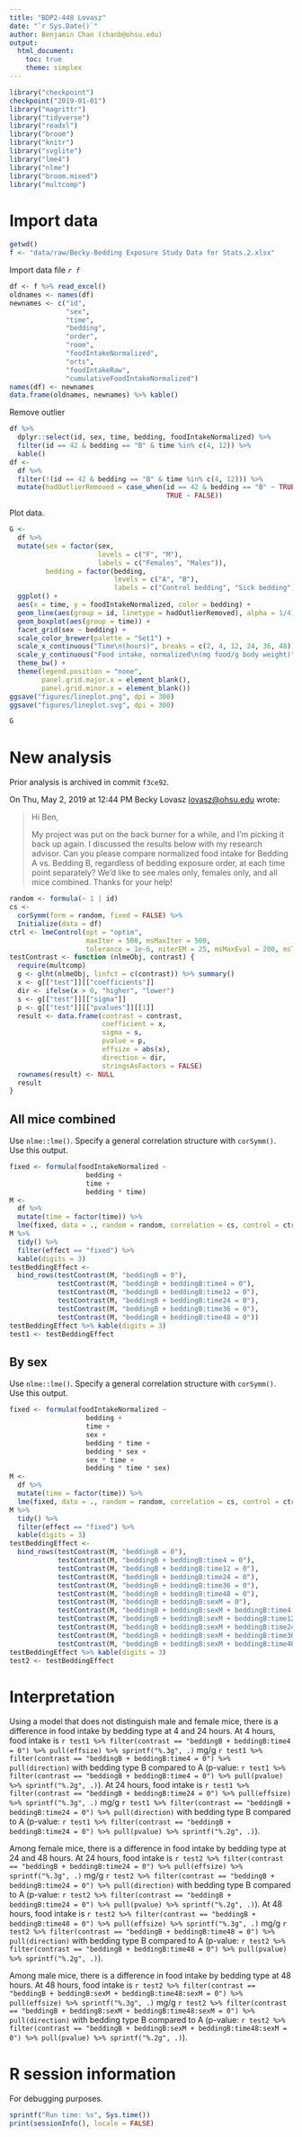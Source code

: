 ```yaml
---
title: "BDP2-448 Lovasz"
date: "`r Sys.Date()`"
author: Benjamin Chan (chanb@ohsu.edu)
output:
  html_document:
    toc: true
    theme: simplex
---
```


```r
library("checkpoint")
checkpoint("2019-01-01")
library("magrittr")
library("tidyverse")
library("readxl")
library("broom")
library("knitr")
library("svglite")
library("lme4")
library("nlme")
library("broom.mixed")
library("multcomp")
```

# Import data

```r
getwd()
f <- "data/raw/Becky-Bedding Exposure Study Data for Stats.2.xlsx"
```

Import data file *`r f`*

```r
df <- f %>% read_excel()
oldnames <- names(df)
newnames <- c("id",
              "sex",
              "time",
              "bedding",
              "order",
              "room",
              "foodIntakeNormalized",
              "orts",
              "foodIntakeRaw",
              "cumulativeFoodIntakeNormalized")
names(df) <- newnames
data.frame(oldnames, newnames) %>% kable()
```

Remove outlier

```r
df %>%
  dplyr::select(id, sex, time, bedding, foodIntakeNormalized) %>%
  filter(id == 42 & bedding == "B" & time %in% c(4, 12)) %>%
  kable()
df <-
  df %>%
  filter(!(id == 42 & bedding == "B" & time %in% c(4, 12))) %>%
  mutate(hadOutlierRemoved = case_when(id == 42 & bedding == "B" ~ TRUE,
                                       TRUE ~ FALSE))
```

Plot data.

```r
G <-
  df %>%
  mutate(sex = factor(sex,
                      levels = c("F", "M"),
                      labels = c("Females", "Males")),
         bedding = factor(bedding,
                          levels = c("A", "B"),
                          labels = c("Control bedding", "Sick bedding"))) %>%
  ggplot() +
  aes(x = time, y = foodIntakeNormalized, color = bedding) +
  geom_line(aes(group = id, linetype = hadOutlierRemoved), alpha = 1/4) +
  geom_boxplot(aes(group = time)) +
  facet_grid(sex ~ bedding) +
  scale_color_brewer(palette = "Set1") +
  scale_x_continuous("Time\n(hours)", breaks = c(2, 4, 12, 24, 36, 48)) +
  scale_y_continuous("Food intake, normalized\n(mg food/g body weight)") +
  theme_bw() +
  theme(legend.position = "none",
        panel.grid.major.x = element_blank(),
        panel.grid.minor.x = element_blank())
ggsave("figures/lineplot.png", dpi = 300)
ggsave("figures/lineplot.svg", dpi = 300)
```

```r
G
```


# New analysis

Prior analysis is archived in commit `f3ce92`.

On Thu, May 2, 2019 at 12:44 PM Becky Lovasz <lovasz@ohsu.edu> wrote:

> Hi Ben,
>  
> My project was put on the back burner for a while, and I'm picking it back up
> again. I discussed the results below with my research advisor. Can you please
> compare normalized food intake for Bedding A vs. Bedding B, regardless of
> bedding exposure order, at each time point separately? We'd like to see males
> only, females only, and all mice combined. Thanks for your help!


```r
random <- formula(~ 1 | id)
cs <-
  corSymm(form = random, fixed = FALSE) %>%
  Initialize(data = df)
ctrl <- lmeControl(opt = "optim",
                   maxIter = 500, msMaxIter = 500,
                   tolerance = 1e-6, niterEM = 25, msMaxEval = 200, msTol = 1e-7)
testContrast <- function (nlmeObj, contrast) {
  require(multcomp)
  g <- glht(nlmeObj, linfct = c(contrast)) %>% summary()
  x <- g[["test"]][["coefficients"]]
  dir <- ifelse(x > 0, "higher", "lower")
  s <- g[["test"]][["sigma"]]
  p <- g[["test"]][["pvalues"]][[1]]
  result <- data.frame(contrast = contrast,
                       coefficient = x,
                       sigma = s,
                       pvalue = p,
                       effsize = abs(x),
                       direction = dir,
                       stringsAsFactors = FALSE)
  rownames(result) <- NULL
  result
}
```

## All mice combined

Use `nlme::lme()`.
Specify a general correlation structure with `corSymm()`.
Use this output.

```r
fixed <- formula(foodIntakeNormalized ~
                   bedding +
                   time +
                   bedding * time)
M <-
  df %>%
  mutate(time = factor(time)) %>%
  lme(fixed, data = ., random = random, correlation = cs, control = ctrl)
M %>% 
  tidy() %>%
  filter(effect == "fixed") %>%
  kable(digits = 3)
testBeddingEffect <- 
  bind_rows(testContrast(M, "beddingB = 0"),
            testContrast(M, "beddingB + beddingB:time4 = 0"),
            testContrast(M, "beddingB + beddingB:time12 = 0"),
            testContrast(M, "beddingB + beddingB:time24 = 0"),
            testContrast(M, "beddingB + beddingB:time36 = 0"),
            testContrast(M, "beddingB + beddingB:time48 = 0"))
testBeddingEffect %>% kable(digits = 3)
test1 <- testBeddingEffect
```

## By sex

Use `nlme::lme()`.
Specify a general correlation structure with `corSymm()`.
Use this output.

```r
fixed <- formula(foodIntakeNormalized ~
                   bedding +
                   time +
                   sex +
                   bedding * time +
                   bedding * sex +
                   sex * time +
                   bedding * time * sex)
M <-
  df %>%
  mutate(time = factor(time)) %>%
  lme(fixed, data = ., random = random, correlation = cs, control = ctrl)
M %>% 
  tidy() %>%
  filter(effect == "fixed") %>%
  kable(digits = 3)
testBeddingEffect <- 
  bind_rows(testContrast(M, "beddingB = 0"),
            testContrast(M, "beddingB + beddingB:time4 = 0"),
            testContrast(M, "beddingB + beddingB:time12 = 0"),
            testContrast(M, "beddingB + beddingB:time24 = 0"),
            testContrast(M, "beddingB + beddingB:time36 = 0"),
            testContrast(M, "beddingB + beddingB:time48 = 0"),
            testContrast(M, "beddingB + beddingB:sexM = 0"),
            testContrast(M, "beddingB + beddingB:sexM + beddingB:time4:sexM = 0"),
            testContrast(M, "beddingB + beddingB:sexM + beddingB:time12:sexM = 0"),
            testContrast(M, "beddingB + beddingB:sexM + beddingB:time24:sexM = 0"),
            testContrast(M, "beddingB + beddingB:sexM + beddingB:time36:sexM = 0"),
            testContrast(M, "beddingB + beddingB:sexM + beddingB:time48:sexM = 0"))
testBeddingEffect %>% kable(digits = 3)
test2 <- testBeddingEffect
```


# Interpretation

Using a model that does not distinguish male and female mice, there is a
difference in food intake by bedding type at 4 and 24 hours.
At 4 hours, food intake is
`r test1 %>% filter(contrast == "beddingB + beddingB:time4 = 0") %>% pull(effsize) %>% sprintf("%.3g", .)` mg/g
`r test1 %>% filter(contrast == "beddingB + beddingB:time4 = 0") %>% pull(direction)`
with bedding type B compared to A
(p-value: `r test1 %>% filter(contrast == "beddingB + beddingB:time4 = 0") %>% pull(pvalue) %>% sprintf("%.2g", .)`).
At 24 hours, food intake is
`r test1 %>% filter(contrast == "beddingB + beddingB:time24 = 0") %>% pull(effsize) %>% sprintf("%.3g", .)` mg/g
`r test1 %>% filter(contrast == "beddingB + beddingB:time24 = 0") %>% pull(direction)`
with bedding type B compared to A
(p-value: `r test1 %>% filter(contrast == "beddingB + beddingB:time24 = 0") %>% pull(pvalue) %>% sprintf("%.2g", .)`).

Among female mice, there is a difference in food intake by bedding type at 24
and 48 hours.
At 24 hours, food intake is
`r test2 %>% filter(contrast == "beddingB + beddingB:time24 = 0") %>% pull(effsize) %>% sprintf("%.3g", .)` mg/g
`r test2 %>% filter(contrast == "beddingB + beddingB:time24 = 0") %>% pull(direction)`
with bedding type B compared to A
(p-value: `r test2 %>% filter(contrast == "beddingB + beddingB:time24 = 0") %>% pull(pvalue) %>% sprintf("%.2g", .)`).
At 48 hours, food intake is
`r test2 %>% filter(contrast == "beddingB + beddingB:time48 = 0") %>% pull(effsize) %>% sprintf("%.3g", .)` mg/g
`r test2 %>% filter(contrast == "beddingB + beddingB:time48 = 0") %>% pull(direction)`
with bedding type B compared to A
(p-value: `r test2 %>% filter(contrast == "beddingB + beddingB:time48 = 0") %>% pull(pvalue) %>% sprintf("%.2g", .)`).

Among male mice, there is a difference in food intake by bedding type at 48 hours.
At 48 hours, food intake is
`r test2 %>% filter(contrast == "beddingB + beddingB:sexM + beddingB:time48:sexM = 0") %>% pull(effsize) %>% sprintf("%.3g", .)` mg/g
`r test2 %>% filter(contrast == "beddingB + beddingB:sexM + beddingB:time48:sexM = 0") %>% pull(direction)`
with bedding type B compared to A
(p-value: `r test2 %>% filter(contrast == "beddingB + beddingB:sexM + beddingB:time48:sexM = 0") %>% pull(pvalue) %>% sprintf("%.2g", .)`).


# R session information

For debugging purposes.

```r
sprintf("Run time: %s", Sys.time())
print(sessionInfo(), locale = FALSE)
```
